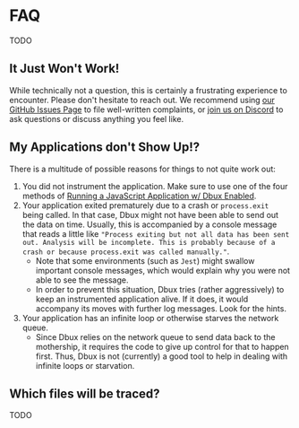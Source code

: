 
# FAQ

TODO

## It Just Won't Work!

While technically not a question, this is certainly a frustrating experience to encounter. Please don't hesitate to reach out. We recommend using [our GitHub Issues Page](https://github.com/Domiii/dbux/issues) to file well-written complaints, or [join us on Discord](https://discord.gg/QKgq9ZE) to ask questions or discuss anything you feel like.


## My Applications don't Show Up!?

There is a multitude of possible reasons for things to not quite work out:

1. You did not instrument the application. Make sure to use one of the four methods of [Running a JavaScript Application w/ Dbux Enabled](./using-dbux).
2. Your application exited prematurely due to a crash or `process.exit` being called. In that case, Dbux might not have been able to send out the data on time. Usually, this is accompanied by a console message that reads a little like `"Process exiting but not all data has been sent out. Analysis will be incomplete. This is probably because of a crash or because process.exit was called manually."`.
   * Note that some environments (such as `Jest`) might swallow important console messages, which would explain why you were not able to see the message.
   * In order to prevent this situation, Dbux tries (rather aggressively) to keep an instrumented application alive. If it does, it would accompany its moves with further log messages. Look for the hints.
3. Your application has an infinite loop or otherwise starves the network queue.
   * Since Dbux relies on the network queue to send data back to the mothership, it requires the code to give up control for that to happen first. Thus, Dbux is not (currently) a good tool to help in dealing with infinite loops or starvation.


## Which files will be traced?

TODO
